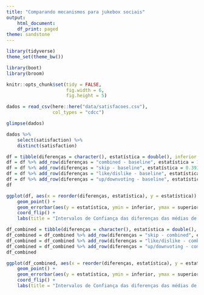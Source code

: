 ```yaml
---
title: "Comparando mecanismos para jukebox sociais"
output:
    html_document:
    df_print: paged
theme: sandstone
---
```


```r
library(tidyverse)
theme_set(theme_bw())

library(boot)
library(broom)

knitr::opts_chunk$set(tidy = FALSE,
                      fig.width = 6,
                      fig.height = 5)

```

```r
dados = read_csv(here::here("data/satisfacoes.csv"), 
                 col_types = "cdcc") 

glimpse(dados)
```

```r
dados %>%
    select(satisfaction) %>%
    distinct(satisfaction)
```

```r
df = tibble(diferenças = character(), estatística = double(), inferior = double(), superior = double())
df = df %>% add_row(diferenças = "combined - baseline", estatística = 1.913043	, inferior = 1.59956, superior = 2.251426)
df = df %>% add_row(diferenças = "skip - baseline", estatística = 0.3913043, inferior = 0.04759741, superior = 0.7165453)
df = df %>% add_row(diferenças = "like/dislike - baseline", estatística = 1.521739, inferior = 1.179048, superior = 1.876336)
df = df %>% add_row(diferenças = "up/downvoting - baseline", estatística = 2.26087, inferior = 1.961678, superior = 2.602931)
df
```


```r
ggplot(df, aes(x = reorder(diferenças, estatística), y = estatística)) + 
    geom_point() +
    geom_errorbar(aes(y = estatística, ymin = inferior, ymax = superior), width=0.2) +
    coord_flip() + 
    labs(title = "Intervalos de Confiança das diferenças das médias de satisfação\nentre 'baseline' e outras alternativas", y="Diferenças médias de satisfação", x = "Pares de métodos")
```


```r
df_combined = tibble(diferenças = character(), estatística = double(), inferior = double(), superior = double())
df_combined = df_combined %>% add_row(diferenças = "skip - combined", estatística = -1.521739, inferior = -1.809502, superior = -1.220404)
df_combined = df_combined %>% add_row(diferenças = "like/dislike - combined", estatística = -0.3913043	, inferior = -0.7156298, superior = -0.05582859)
df_combined = df_combined %>% add_row(diferenças = "up/downvoting - combined", estatística = 0.3478261, inferior = 0.06718335, superior = 0.6608261)
df_combined
```


```r
ggplot(df_combined, aes(x = reorder(diferenças, estatística), y = estatística)) + 
    geom_point() +
    geom_errorbar(aes(y = estatística, ymin = inferior, ymax = superior), width=0.2) +
    coord_flip() + 
    labs(title = "Intervalos de Confiança das diferenças das médias de satisfação\nentre 'combined' e outras alternativas", y="Diferenças médias de satisfação", x = "Pares de métodos")
```
